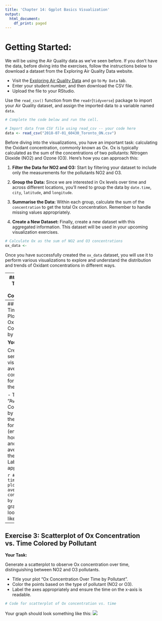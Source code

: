 ```yaml
---
title: 'Chapter 14: Ggplot Basics Visualization'
output:
  html_document:
    df_print: paged
---
```


# Getting Started:

We will be using the Air Quality data as we've seen before. If you don't have the data, before diving into the exercises, follow the instructions below to download a dataset from the Exploring Air Quality Data website.

-   Visit the [Exploring Air Quality Data](https://uoft-chem.shinyapps.io/Air_Quality_App/) and go to `My Data` tab.
-   Enter your student number, and then download the CSV file.
-   Upload the file to your RStudio. 

Use the `read_csv()` function from the `readr`(`tidyverse`) package to import your Air Quality dataset, and assign the imported data to a variable named `data`.

```r
# Complete the code below and run the cell.

# Import data from CSV file using read_csv -- your code here
data <- read_csv("2018-07-01_60430_Toronto_ON.csv")
```


Before diving into the visualizations, you have an important task: calculating the Oxidant concentration, commonly known as Ox. Ox is typically calculated as the sum of the concentrations of two pollutants: Nitrogen Dioxide (NO2) and Ozone (O3). Here’s how you can approach this:

1. **Filter the Data for NO2 and O3:** Start by filtering your dataset to include only the measurements for the pollutants NO2 and O3.

2. **Group the Data:** Since we are interested in Ox levels over time and across different locations, you’ll need to group the data by `date.time`, `city`, `latitude`, and `longitude`.

3. **Summarise the Data:** Within each group, calculate the sum of the `concentration` to get the total Ox concentration. Remember to handle missing values appropriately.

4. **Create a New Dataset:** Finally, create a new dataset with this aggregated information. This dataset will be used in your upcoming visualization exercises.


```r
# Calculate Ox as the sum of NO2 and O3 concentrations
ox_data <-
```

Once you have successfully created the `ox_data` dataset, you will use it to perform various visualizations to explore and understand the distribution and trends of Oxidant concentrations in different ways.


---
## Exercise 1: Time Series Plot of Ox Concentrations

**Your Task:**

Create a time series plot to visualize the Ox concentrations over time.

- Title the plot "Ox Concentration Over Time".
- Use the `date.time` for the x-axis and `Ox` for the y-axis.
- Label the axes appropriately.

```r
# Code for time series plot of Ox concentrations
```

Your graph should look something like this:
![](ox_conc_graph.png)
---
## Exercise 2: Time Series Plot of Average Ox Concentration by Hour

**Your Task:**

Create a time series plot to visualize the average Ox concentration for each hour in the dataset.

- Title your plot "Average Ox Concentration by Hour".
- Use the `date.time` for the x-axis (ensure it's in hour intervals) and the average `Ox` for the y-axis.
- Label the axes appropriately.

```r
# Code for time series plot of average Ox concentration by hour
```
Your graph should look something like this:
![](ox_conc_time_graph.png)
---
## Exercise 3: Scatterplot of Ox Concentration vs. Time Colored by Pollutant

**Your Task:**

Generate a scatterplot to observe Ox concentration over time, distinguishing between NO2 and O3 pollutants.

- Title your plot "Ox Concentration Over Time by Pollutant".
- Color the points based on the type of pollutant (NO2 or O3).
- Label the axes appropriately and ensure the time on the x-axis is readable.

```r
# Code for scatterplot of Ox concentration vs. time
```
Your graph should look something like this:
![](ox_conc_color.png)


